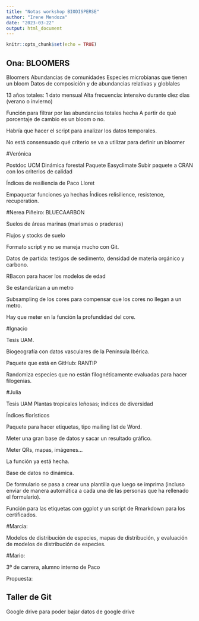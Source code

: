 ```yaml
---
title: "Notas workshop BIODISPERSE"
author: "Irene Mendoza"
date: "2023-03-22"
output: html_document
---
```


```r
knitr::opts_chunk$set(echo = TRUE)
```

## Ona: BLOOMERS

Bloomers
Abundancias de comunidades
Especies microbianas que tienen un bloom
Datos de composición y de abundancias relativas y globlales

13 años totales: 1 dato mensual
Alta frecuencia: intensivo durante diez días (verano o invierno)

Función para filtrar por las abundancias totales hecha
A partir de qué porcentaje de cambio es un bloom o no. 

Habría que hacer el script para analizar los datos temporales. 

No está consensuado qué criterio se va a utilizar para definir un bloomer


#Verónica

Postdoc UCM
Dinámica forestal
Paquete Easyclimate
Subir paquete a CRAN con los criterios de calidad

Índices de resiliencia de Paco Lloret

Empaquetar funciones ya hechas
Índices relisilience, resistence, recuperation.

#Nerea Piñeiro: BLUECAARBON

Suelos de áreas marinas (marismas o praderas)

Flujos y stocks de suelo

Formato script y no se maneja mucho con Git.

Datos de partida: testigos de sedimento, densidad de materia orgánico y carbono. 

RBacon para hacer los modelos de edad

Se estandarizan a un metro

Subsampling de los cores para compensar que los cores no llegan a un metro.

Hay que meter en la función la profundidad del core.

#Ignacio

Tesis UAM. 

Biogeografía con datos vasculares de la Península Ibérica. 

Paquete que está en GitHub: RANTIP

Randomiza especies que no están filognéticamente evaluadas para hacer filogenias. 

#Julia

Tesis UAM
Plantas tropicales leñosas; índices de diversidad

Índices florísticos

Paquete para hacer etiquetas, tipo mailing list de Word.

Meter una gran base de datos y sacar un resultado gráfico.

Meter QRs, mapas, imágenes...

La función ya está hecha. 

Base de datos no dinámica.

De formulario se pasa a crear una plantilla que luego se imprima (incluso enviar de manera automática a cada una de las personas que ha rellenado el formulario).

Función para las etiquetas con ggplot y un script de Rmarkdown para los certificados.

#Marcia: 

Modelos de distribución de especies, mapas de distribución, y evaluación de modelos de distribución de especies. 

#Mario:

3º de carrera, alumno interno de Paco


Propuesta: 

## Taller de Git

Google drive para poder bajar datos de google drive

